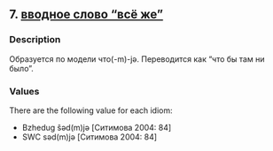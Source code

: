 ## 7. <a href =  'https://agricolamz.github.io/The_Circassian_Isoglosses_Database/7.html'>вводное слово "всё же"</a>
### Description

Образуется по модели что(-m)-jə. Переводится как "что бы там ни было".

### Values
There are the following value for each idiom:

* Bzhedug  ŝəd(m)jə [Ситимова 2004: 84] 
* SWC  səd(m)jə [Ситимова 2004: 84] 


